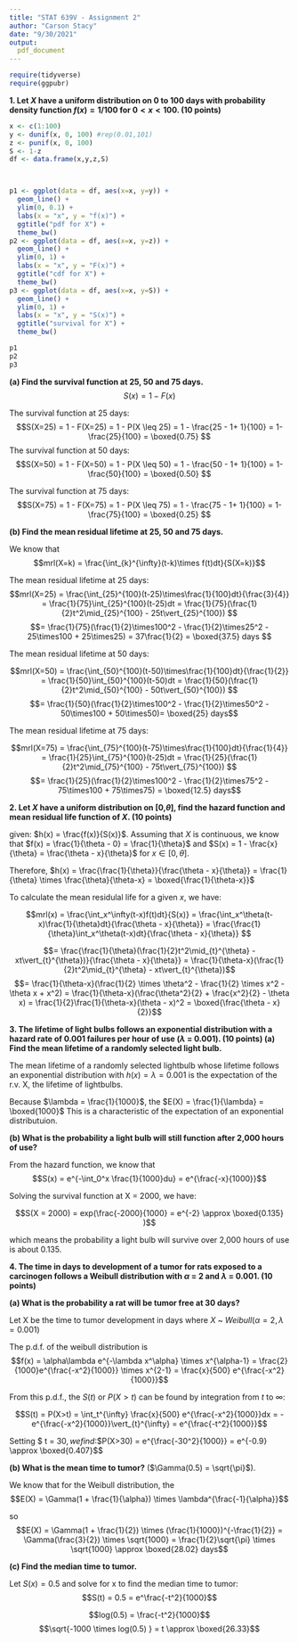 ```yaml
---
title: "STAT 639V - Assignment 2"
author: "Carson Stacy"
date: "9/30/2021"
output:
  pdf_document
---
```


```r
require(tidyverse)
require(ggpubr)
```

**1. Let $X$ have a uniform distribution on 0 to 100 days with probability density function $f(x) = 1/100$ for $0 < x < 100$. (10 points)**


```r
x <- c(1:100)
y <- dunif(x, 0, 100) #rep(0.01,101)
z <- punif(x, 0, 100)
S <- 1-z
df <- data.frame(x,y,z,S)



p1 <- ggplot(data = df, aes(x=x, y=y)) +
  geom_line() +
  ylim(0, 0.1) +
  labs(x = "x", y = "f(x)") +
  ggtitle("pdf for X") +
  theme_bw()
p2 <- ggplot(data = df, aes(x=x, y=z)) +
  geom_line() +
  ylim(0, 1) +
  labs(x = "x", y = "F(x)") +
  ggtitle("cdf for X") +
  theme_bw()
p3 <- ggplot(data = df, aes(x=x, y=S)) +
  geom_line() +
  ylim(0, 1) +
  labs(x = "x", y = "S(x)") +
  ggtitle("survival for X") +
  theme_bw()

p1
p2
p3

```

**(a) Find the survival function at 25, 50 and 75 days.**
$$S(x) = 1 - F(x)$$

The survival function at 25 days:
$$S(X=25) = 1 - F(X=25) = 1 - P(X \leq 25) = 1 - \frac{25 - 1+ 1}{100} = 1- \frac{25}{100} = \boxed{0.75} $$
The survival function at 50 days:
$$S(X=50) = 1 - F(X=50) = 1 - P(X \leq 50) = 1 - \frac{50 - 1+ 1}{100} = 1- \frac{50}{100} = \boxed{0.50} $$

The survival function at 75 days:
$$S(X=75) = 1 - F(X=75) = 1 - P(X \leq 75) = 1 - \frac{75 - 1+ 1}{100} = 1- \frac{75}{100} = \boxed{0.25} $$

**(b) Find the mean residual lifetime at 25,
50 and 75 days.**

We know that $$mrl(X=k) = \frac{\int_{k}^{\infty}(t-k)\times f(t)dt}{S(X=k)}$$

The mean residual lifetime at 25 days:
$$mrl(X=25) = \frac{\int_{25}^{100}(t-25)\times\frac{1}{100}dt}{\frac{3}{4}} = 
\frac{1}{75}\int_{25}^{100}(t-25)dt = 
\frac{1}{75}(\frac{1}{2}t^2\mid_{25}^{100} - 25t\vert_{25}^{100}) $$
$$=
\frac{1}{75}(\frac{1}{2}\times100^2 - \frac{1}{2}\times25^2 - 25\times100 + 25\times25) = 37\frac{1}{2} = \boxed{37.5} days
$$


The mean residual lifetime at 50 days:

$$mrl(X=50) = \frac{\int_{50}^{100}(t-50)\times\frac{1}{100}dt}{\frac{1}{2}} = 
\frac{1}{50}\int_{50}^{100}(t-50)dt = 
\frac{1}{50}(\frac{1}{2}t^2\mid_{50}^{100} - 50t\vert_{50}^{100}) $$
$$=
\frac{1}{50}(\frac{1}{2}\times100^2 - \frac{1}{2}\times50^2 - 50\times100 + 50\times50)= \boxed{25} days$$

The mean residual lifetime at 75 days:

$$mrl(X=75) = \frac{\int_{75}^{100}(t-75)\times\frac{1}{100}dt}{\frac{1}{4}} = 
\frac{1}{25}\int_{75}^{100}(t-25)dt = 
\frac{1}{25}(\frac{1}{2}t^2\mid_{75}^{100} - 75t\vert_{75}^{100}) $$
$$=
\frac{1}{25}(\frac{1}{2}\times100^2 - \frac{1}{2}\times75^2 - 75\times100 + 75\times75) =  \boxed{12.5} days$$




<!-- \pagebreak -->


**2. Let $X$ have a uniform distribution on [0,$\theta$], find the hazard function and mean residual life function of $X$.
(10 points)**

given: $h(x) = \frac{f(x)}{S(x)}$. Assuming that $X$ is continuous, we know that $f(x) = \frac{1}{\theta - 0} = \frac{1}{\theta}$ and $S(x) = 1 - \frac{x}{\theta} = \frac{\theta - x}{\theta}$ for $x \in [0,\theta]$. 

Therefore,
$h(x) = \frac{\frac{1}{\theta}}{\frac{\theta - x}{\theta}} = \frac{1}{\theta} \times \frac{\theta}{\theta-x} = \boxed{\frac{1}{\theta-x}}$


To calculate the mean residulal life for a given $x$, we have:

$$mrl(x) = \frac{\int_x^\infty(t-x)f(t)dt}{S(x)} = \frac{\int_x^\theta(t-x)\frac{1}{\theta}dt}{\frac{\theta - x}{\theta}} = 
\frac{\frac{1}{\theta}\int_x^\theta(t-x)dt}{\frac{\theta - x}{\theta}}
$$

$$= \frac{\frac{1}{\theta}(\frac{1}{2}t^2\mid_{t}^{\theta} - xt\vert_{t}^{\theta})}{\frac{\theta - x}{\theta}}
= \frac{1}{\theta-x}(\frac{1}{2}t^2\mid_{t}^{\theta} - xt\vert_{t}^{\theta})$$
$$= \frac{1}{\theta-x}(\frac{1}{2} \times \theta^2 - \frac{1}{2} \times x^2 - \theta x + x^2)
= \frac{1}{\theta-x}(\frac{\theta^2}{2} + \frac{x^2}{2} - \theta x)
= \frac{1}{2}\frac{1}{\theta-x}(\theta - x)^2 = \boxed{\frac{\theta - x}{2}}$$


**3. The lifetime of light bulbs follows an exponential distribution with a hazard rate of 0.001 failures per hour of use ($\lambda$ = 0.001). (10 points)
(a) Find the mean lifetime of a randomly selected light bulb.**


The mean lifetime of a randomly selected lightbulb whose lifetime follows an exponential distribution with $h(x) = \lambda= 0.001$ is the expectation of the r.v. X, the lifetime of lightbulbs. 


Because $\lambda = \frac{1}{1000}$, the $E(X) = \frac{1}{\lambda} = \boxed{1000}$ This is a characteristic of the expectation of an exponential distributuion.



**(b) What is the probability a light bulb will still function after 2,000 hours of use? **

From the hazard function, we know that $$S(x) = e^{-\int_0^x \frac{1}{1000}du} = e^{\frac{-x}{1000}}$$

Solving the survival function at X = 2000, we have:

$$S(X = 2000) = exp(\frac{-2000}{1000} = e^{-2} \approx \boxed{0.135} )$$

which means the probability a light bulb will survive over 2,000 hours of use is about 0.135.



<!-- Because $f(x) = - (S'(x))$, we find the p.d.f. of X to be $$\frac{1}{1000} \times exp(\frac{-x}{1000})$$ where $x > 0$. -->

<!-- The p -->

\pagebreak

**4. The time in days to development of a tumor for rats exposed to a carcinogen follows a Weibull distribution with $\alpha$ = 2 and $\lambda$ = 0.001. (10 points)**

**(a) What is the probability a rat will be tumor free at 30 days?** 

Let X be the time to tumor development in days where $X$ ~ $Weibull(\alpha = 2, \lambda = 0.001)$

The p.d.f. of the weibull distribution is $$f(x) = \alpha\lambda e^{-\lambda x^\alpha} \times x^{\alpha-1} = \frac{2}{1000}e^{\frac{-x^2}{1000}} \times x^{2-1} = \frac{x}{500} e^{\frac{-x^2}{1000}}$$

From this p.d.f., the $S(t)$ or $P(X>t)$ can be found by integration from $t$ to $\infty$:

$$S(t) = P(X>t) = \int_t^{\infty} \frac{x}{500} e^{\frac{-x^2}{1000}}dx = -e^{\frac{-x^2}{1000}}\vert_{t}^{\infty} = e^{\frac{-t^2}{1000}}$$

Setting $ t = 30$, we find:
$$P(X>30) = e^{\frac{-30^2}{1000}} = e^{-0.9} \approx \boxed{0.407}$$

**(b) What is the mean time to tumor?** ($\Gamma(0.5) = \sqrt{\pi}$).

We know that for the Weibull distribution, the $$E(X) = \Gamma(1 + \frac{1}{\alpha}) \times \lambda^{\frac{-1}{\alpha}}$$

so $$E(X) = \Gamma(1 + \frac{1}{2}) \times (\frac{1}{1000})^{-\frac{1}{2}} = \Gamma(\frac{3}{2}) \times \sqrt{1000} = \frac{1}{2}\sqrt{\pi} \times \sqrt{1000} \approx \boxed{28.02} days$$


**(c) Find the median time to tumor.**

Let $S(x) = 0.5$ and solve for x to find the median time to tumor: $$S(t) = 0.5 = e^\frac{-t^2}{1000}$$

$$log(0.5) = \frac{-t^2}{1000}$$
$$\sqrt{-1000 \times log(0.5) } = t \approx \boxed{26.33}$$

